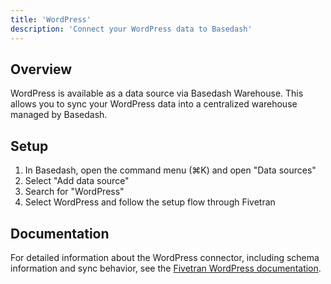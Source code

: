 ```yaml
---
title: 'WordPress'
description: 'Connect your WordPress data to Basedash'
---
```


## Overview

WordPress is available as a data source via Basedash Warehouse. This allows you to sync your WordPress data into a centralized warehouse managed by Basedash.

## Setup

1. In Basedash, open the command menu (⌘K) and open "Data sources"
2. Select "Add data source"
3. Search for "WordPress"
4. Select WordPress and follow the setup flow through Fivetran

## Documentation

For detailed information about the WordPress connector, including schema information and sync behavior, see the [Fivetran WordPress documentation](https://fivetran.com/docs/connectors/applications/wordpress).
